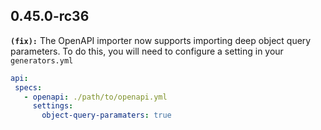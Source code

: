 ## 0.45.0-rc36
**`(fix):`** The OpenAPI importer now supports importing deep object query parameters. To do this, you will
need to configure a setting in your `generators.yml`

```yml
api:
 specs:
   - openapi: ./path/to/openapi.yml
     settings:
       object-query-paramaters: true
```


